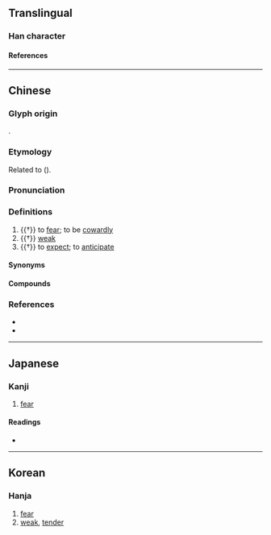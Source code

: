 {{character info/new}}
==Translingual==

===Han character===
{{Han char|rn=61|rad=心|as=06|sn=9|four=91011|canj=PSMG|ids=⿰忄匡}}

====References====
{{Han ref|kx=0383.280|dkj=10529|dj=0714.040|hdz=42293.110|uh=6047}}

----

==Chinese==
{{zh-forms}}

===Glyph origin===
{{Han etym}}
{{Han compound|心|匡|ls=psc|c1=s|c2=p|t1=heart}}.

===Etymology===
Related to {{och-l|懼|to fear}} ({{zh-ref|Schuessler, 2007}}).

===Pronunciation===
{{zh-pron
|m=kuāng
|c=hong1
|mc=y
|oc=y
|cat=v,a
}}

===Definitions===
{{zh-hanzi}}

# {{†}} to [[fear]]; to be [[cowardly]]
# {{†}} [[weak]]
# {{†}} to [[expect]]; to [[anticipate]]

====Synonyms====
{{zh-dial|害怕}}

====Compounds====
{{zh-der|恇怯|恇駭|恇懼|恇擾}}

===References===
* {{R:twedu|B01092}}
* {{R:yue:Hanzi}}

----

==Japanese==

===Kanji===
{{ja-kanji|grade=|rs=心06}}

# [[fear]]

====Readings====
* {{ja-readings|on=[[きょう]] (kyō), [[こう]] (kō)|kun=[[つね]] (tsune), [[おそれる]] (osoreru), 【古語】[[おづ]] (ozu)/[[おじける]] (ojikeru)}}

----

==Korean==

===Hanja===
{{ko-hanja|hangeul=광|eumhun=|rv=gwang|mr=kwang|y=kwang}}

# [[fear]]
# [[weak]], [[tender]]